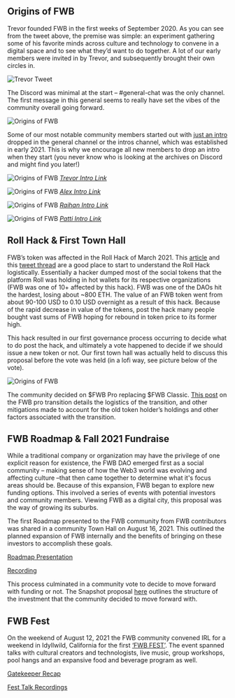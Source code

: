 ## Origins of FWB

Trevor founded FWB in the first weeks of September 2020. As you can see from the tweet above, the premise was simple: an experiment gathering some of his favorite minds across culture and technology to convene in a digital space and to see what they’d want to do together. A lot of our early members were invited in by Trevor, and subsequently brought their own circles in. 

![Trevor Tweet](https://github.com/friends-with-benefits/fwb-wiki/blob/main/public/Community%20Highlights%201.png?raw=true)

The Discord was minimal at the start – #general-chat was the only channel. The first message in this general seems to really have set the vibes of the community overall going forward. 

![Origins of FWB](https://github.com/friends-with-benefits/fwb-wiki/blob/main/public/Community%20Highlights%202.png?raw=true)

Some of our most notable community members started out with [just an intro](https://discord.com/channels/749418486874243212/749443579499511860/752944206007500850) dropped in the general channel or the intros channel, which was established in early 2021. This is why we encourage all new members to drop an intro when they start (you never know who is looking at the archives on Discord and might find you later!) 

![Origins of FWB](https://github.com/friends-with-benefits/fwb-wiki/blob/main/public/Community%20Highlights%203.png?raw=true)
[*Trevor Intro Link*](https://discord.com/channels/749418486874243212/749443579499511860/752944206007500850)

![Origins of FWB](https://github.com/friends-with-benefits/fwb-wiki/blob/main/public/Community%20Highlights%204.png?raw=true)
[*Alex Intro Link*](https://discord.com/channels/749418486874243212/765633590926245959/814391677695033355)

![Origins of FWB](https://github.com/friends-with-benefits/fwb-wiki/blob/main/public/Community%20Highlights%205.png?raw=true)
[*Raihan Intro Link*](https://discord.com/channels/749418486874243212/749443579499511860/755293125739806741)

![Origins of FWB](https://github.com/friends-with-benefits/fwb-wiki/blob/main/public/Community%20Highlights%206.png?raw=true)
[*Patti Intro Link*](https://discord.com/channels/749418486874243212/765633590926245959/812748388268507146)

## Roll Hack & First Town Hall 

FWB’s token was affected in the Roll Hack of March 2021. This [article](https://thedefiant.io/social-tokens-get-rolled-on) and this [tweet thread](https://twitter.com/FrankResearcher/status/1371039886657085445?ref_src=twsrc%5Etfw) are a good place to start to understand the Roll Hack logistically. Essentially a hacker dumped most of the social tokens that the platform Roll was holding in hot wallets for its respective organizations (FWB was one of 10+ affected by this hack). FWB was one of the DAOs hit the hardest, losing about ~800 ETH. The value of an FWB token went from about 90-100 USD to 0.10 USD overnight as a result of this hack. Because of the rapid decrease in value of the tokens, post the hack many people bought vast sums of FWB hoping for rebound in token price to its former high. 

This hack resulted in our first governance process occurring to decide what to do post the hack, and ultimately a vote happened to decide if we should issue a new token or not. Our first town hall was actually held to discuss this proposal before the vote was held (in a lofi way, see picture below of the vote). 

![Origins of FWB](https://github.com/friends-with-benefits/fwb-wiki/blob/main/public/Roll%20Hack%201.png?raw=true) 

The community decided on $FWB Pro replacing $FWB Classic. [This post](https://medium.com/friends-with-benefits/introducing-fwb-pro-313d62183678) on the FWB pro transition details the logistics of the transition, and other mitigations made to account for the old token holder’s holdings and other factors associated with the transition. 

## FWB Roadmap & Fall 2021 Fundraise

While a traditional company or organization may have the privilege of one explicit reason for existence, the FWB DAO emerged first as a social community – making sense of how the Web3 world was evolving and affecting culture –that then came together to determine what it's focus areas should be. Because of this expansion, FWB began to explore new funding options. This involved a series of events with potential investors and community members. Viewing FWB as a digital city, this proposal was the way of growing its suburbs.

The first Roadmap presented to the FWB community from FWB contributors was shared in a community Town Hall on August 16, 2021. This outlined the planned expansion of FWB internally and the benefits of bringing on these investors to accomplish these goals. 

[Roadmap Presentation](https://drive.google.com/file/d/1BIYVM-rQ7VJP43eVlc2G2Kd2k_zQNT1z/view?usp=sharing) 

[Recording](https://drive.google.com/file/d/1o-5cVkK35kuFHcJYDiMMfIMeG0YgS1vB/view)    

This process culminated in a community vote to decide to move forward with funding or not. The Snapshot proposal [here](https://snapshot.org/#/friendswithbenefits.eth/proposal/QmUFFkMER4R54dnBRJXL3WTLsktfUTK8KrdTwBbZmRTjSn) outlines the structure of the investment that the community decided to move forward with. 

## FWB Fest

On the weekend of August 12, 2021 the FWB community convened IRL for a weekend in Idyllwild, California for the first [‘FWB FEST’](https://fest.fwb.help/). The event spanned talks with cultural creators and technologists, live music, group workshops, pool hangs and an expansive food and beverage program as well. 

[Gatekeeper Recap](https://gatekeep.it/16168fd0d7/recap) 

[Fest Talk Recordings](https://vibe.fwb.help/)

